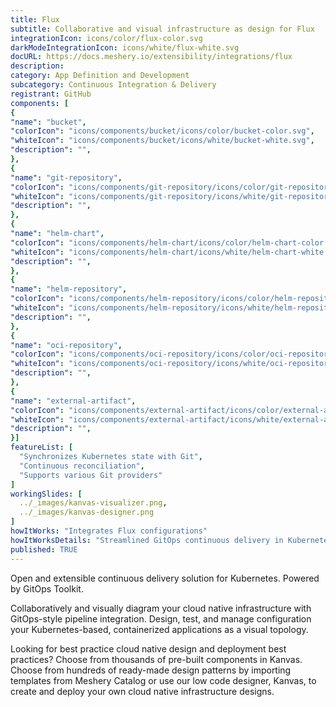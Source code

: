```yaml
---
title: Flux
subtitle: Collaborative and visual infrastructure as design for Flux
integrationIcon: icons/color/flux-color.svg
darkModeIntegrationIcon: icons/white/flux-white.svg
docURL: https://docs.meshery.io/extensibility/integrations/flux
description: 
category: App Definition and Development
subcategory: Continuous Integration & Delivery
registrant: GitHub
components: [
{
"name": "bucket",
"colorIcon": "icons/components/bucket/icons/color/bucket-color.svg",
"whiteIcon": "icons/components/bucket/icons/white/bucket-white.svg",
"description": "",
},
{
"name": "git-repository",
"colorIcon": "icons/components/git-repository/icons/color/git-repository-color.svg",
"whiteIcon": "icons/components/git-repository/icons/white/git-repository-white.svg",
"description": "",
},
{
"name": "helm-chart",
"colorIcon": "icons/components/helm-chart/icons/color/helm-chart-color.svg",
"whiteIcon": "icons/components/helm-chart/icons/white/helm-chart-white.svg",
"description": "",
},
{
"name": "helm-repository",
"colorIcon": "icons/components/helm-repository/icons/color/helm-repository-color.svg",
"whiteIcon": "icons/components/helm-repository/icons/white/helm-repository-white.svg",
"description": "",
},
{
"name": "oci-repository",
"colorIcon": "icons/components/oci-repository/icons/color/oci-repository-color.svg",
"whiteIcon": "icons/components/oci-repository/icons/white/oci-repository-white.svg",
"description": "",
},
{
"name": "external-artifact",
"colorIcon": "icons/components/external-artifact/icons/color/external-artifact-color.svg",
"whiteIcon": "icons/components/external-artifact/icons/white/external-artifact-white.svg",
"description": "",
}]
featureList: [
  "Synchronizes Kubernetes state with Git",
  "Continuous reconciliation",
  "Supports various Git providers"
]
workingSlides: [
  ../_images/kanvas-visualizer.png,
  ../_images/kanvas-designer.png
]
howItWorks: "Integrates Flux configurations"
howItWorksDetails: "Streamlined GitOps continuous delivery in Kubernetes"
published: TRUE
---
```

<p>
Open and extensible continuous delivery solution for Kubernetes. Powered by GitOps Toolkit.
</p>
<p>
    Collaboratively and visually diagram your cloud native infrastructure with GitOps-style pipeline integration. Design, test, and manage configuration your Kubernetes-based, containerized applications as a visual topology.
</p>
<p>
    Looking for best practice cloud native design and deployment best practices? Choose from thousands of pre-built components in Kanvas. Choose from hundreds of ready-made design patterns by importing templates from Meshery Catalog or use our low code designer, Kanvas, to create and deploy your own cloud native infrastructure designs.
</p>
